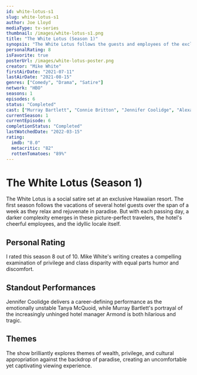 ```yaml
---
id: white-lotus-s1
slug: white-lotus-s1
author: Joe Lloyd
mediaType: tv-series
thumbnail: /images/white-lotus-s1.png
title: "The White Lotus (Season 1)"
synopsis: "The White Lotus follows the guests and employees of the exclusive tropical resort, The White Lotus, as their vacations unfold with various dysfunctions and dark secrets coming to light."
personalRating: 8
isFavorite: true
posterUrl: /images/white-lotus-poster.png
creator: "Mike White"
firstAirDate: "2021-07-11"
lastAirDate: "2021-08-15"
genres: ["Comedy", "Drama", "Satire"]
network: "HBO"
seasons: 1
episodes: 6
status: "Completed"
cast: ["Murray Bartlett", "Connie Britton", "Jennifer Coolidge", "Alexandra Daddario", "Jake Lacy", "Sydney Sweeney", "Steve Zahn"]
currentSeason: 1
currentEpisode: 6
completionStatus: "Completed"
lastWatchedDate: "2022-03-15"
rating:
  imdb: "8.0"
  metacritic: "82"
  rottenTomatoes: "89%"
---
```


# The White Lotus (Season 1)

The White Lotus is a social satire set at an exclusive Hawaiian resort. The first season follows the vacations of several hotel guests over the span of a week as they relax and rejuvenate in paradise. But with each passing day, a darker complexity emerges in these picture-perfect travelers, the hotel's cheerful employees, and the idyllic locale itself.

## Personal Rating

I rated this season 8 out of 10. Mike White's writing creates a compelling examination of privilege and class disparity with equal parts humor and discomfort.

## Standout Performances

Jennifer Coolidge delivers a career-defining performance as the emotionally unstable Tanya McQuoid, while Murray Bartlett's portrayal of the increasingly unhinged hotel manager Armond is both hilarious and tragic.

## Themes

The show brilliantly explores themes of wealth, privilege, and cultural appropriation against the backdrop of paradise, creating an uncomfortable yet captivating viewing experience.
